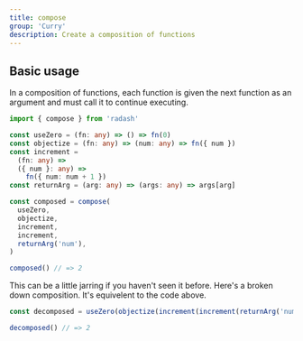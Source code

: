 ```yaml
---
title: compose
group: 'Curry'
description: Create a composition of functions
---
```


## Basic usage

In a composition of functions, each function is given the next function as an argument and must call it to continue executing.

```ts
import { compose } from 'radash'

const useZero = (fn: any) => () => fn(0)
const objectize = (fn: any) => (num: any) => fn({ num })
const increment =
  (fn: any) =>
  ({ num }: any) =>
    fn({ num: num + 1 })
const returnArg = (arg: any) => (args: any) => args[arg]

const composed = compose(
  useZero,
  objectize,
  increment,
  increment,
  returnArg('num'),
)

composed() // => 2
```

This can be a little jarring if you haven't seen it before. Here's a broken down composition. It's equivelent to the code above.

```ts
const decomposed = useZero(objectize(increment(increment(returnArg('num')))))

decomposed() // => 2
```
